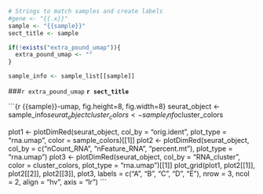 ```r

# Strings to match samples and create labels
#gene <- "{{.x}}"
sample <- "{{sample}}"
sect_title <- sample

if(!exists("extra_pound_umap")){
  extra_pound_umap <- ""
}

sample_info <- sample_list[[sample]]

```

###`r extra_pound_umap` **`r sect_title`**

```{r {{sample}}-umap, fig.height=8, fig.width=8}
seurat_object <- sample_info$seurat_object
cluster_colors <- sample_info$cluster_colors

plot1 <- plotDimRed(seurat_object, col_by = "orig.ident",
           plot_type = "rna.umap", color = sample_colors)[[1]]
plot2 <- plotDimRed(seurat_object, col_by = c("nCount_RNA",
                                              "nFeature_RNA",
                                              "percent.mt"),
                    plot_type = "rna.umap")
plot3 <- plotDimRed(seurat_object, col_by = "RNA_cluster",
                    color = cluster_colors, plot_type = "rna.umap")[[1]]
plot_grid(plot1, plot2[[1]], plot2[[2]], plot2[[3]], plot3,
          labels = c("A", "B", "C", "D", "E"),
          nrow = 3, ncol = 2,
          align = "hv", axis = "lr")
```